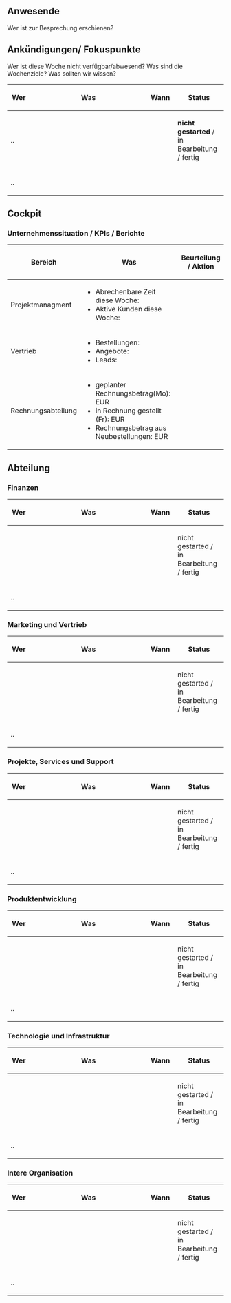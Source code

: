 ==Anwesende==
Wer ist zur Besprechung erschienen?

==Ankündigungen/ Fokuspunkte==
Wer ist diese Woche nicht verfügbar/abwesend? Was sind die Wochenziele? Was sollten wir wissen?
{| class="wikitable" style="width:100%;" 
!'''Wer'''
!'''Was'''
!'''Wann'''
! style="vertical-align:middle;text-align:center;" |'''Status'''
|-
| style="width:10%;" |..
| style="width:50%;" |
| style="width:10%;" |
| style="vertical-align:middle;text-align:left;width:20%;" class="list" |'''nicht gestarted''' / in Bearbeitung / fertig
|-
| style="width:10%;" |..
| style="width:50%;" |
| style="width:10%;" |
| style="vertical-align:middle;text-align:left;width:20%;" |
|}

==Cockpit==
===Unternehmenssituation / KPIs / Berichte===
{| class="wikitable" style="width:100%;"
! style="width:0px;" |'''Bereich'''
!'''Was'''
!'''Beurteilung / Aktion'''
|-
| style="width:0px;" |Projektmanagment
| style="width:60%;" |
*Abrechenbare Zeit diese Woche:
*Aktive Kunden diese Woche: 
| style="width:20%;" |
|-
| style="width:0px;" |Vertrieb
| style="width:60%;" |
*Bestellungen: 
*Angebote: 
*Leads: 
| style="width:20%;" |
|-
| style="width:0px;" |Rechnungsabteilung
| style="width:60%;" |
*geplanter Rechnungsbetrag(Mo):  EUR
*in Rechnung gestellt (Fr):  EUR
*Rechnungsbetrag aus Neubestellungen:  EUR
| style="width:20%;" |
|}

==Abteilung==
===Finanzen===
{| class="wikitable" style="width:100%;"
!'''Wer'''
!'''Was'''
!'''Wann'''
!'''Status'''
|-
| style="width:10%;" |
| style="width:50%;" |
| style="width:10%;" |
| style="width:20%;" |nicht gestarted / in Bearbeitung / fertig
|-
| style="width:10%;" |..
| style="width:50%;" |
| style="width:10%;" |
| style="width:20%;" |
|}

===Marketing und Vertrieb===
{| class="wikitable" style="width:100%;" 
!'''Wer'''
!'''Was'''
!'''Wann'''
!'''Status'''
|-
| style="width:10%;" |
| style="width:50%;" |
| style="width:10%;" |
| style="width:20%;" |nicht gestarted / in Bearbeitung / fertig
|-
| style="width:10%;" |..
| style="width:50%;" |
| style="width:10%;" |
| style="width:20%;" |
|}

===Projekte, Services und Support===
{| class="wikitable" style="width:100%;" 
!'''Wer'''
!'''Was'''
!'''Wann'''
!'''Status'''
|-
| style="width:10%;" |
| style="width:50%;" |
| style="width:10%;" |
| style="width:20%;" |nicht gestarted / in Bearbeitung / fertig
|-
| style="width:10%;" |..
| style="width:50%;" |
| style="width:10%;" |
| style="width:20%;" |
|}

===Produktentwicklung===
{| class="wikitable" style="width:100%;" 
!'''Wer'''
!'''Was'''
!'''Wann'''
!'''Status'''
|-
| style="width:10%;" |
| style="width:50%;" |
| style="width:10%;" |
| style="width:20%;" |nicht gestarted / in Bearbeitung / fertig
|-
| style="width:10%;" |..
| style="width:50%;" |
| style="width:10%;" |
| style="width:20%;" |
|}

===Technologie und Infrastruktur===
{| class="wikitable" style="width:100%;" 
!'''Wer'''
!'''Was'''
!'''Wann'''
!'''Status'''
|-
| style="width:10%;" |
| style="width:50%;" |
| style="width:10%;" |
| style="width:20%;" |nicht gestarted / in Bearbeitung / fertig
|-
| style="width:10%;" |..
| style="width:50%;" |
| style="width:10%;" |
| style="width:20%;" |
|}

===Intere Organisation===
{| class="wikitable" style="width:100%;" 
!'''Wer'''
!'''Was'''
!'''Wann'''
!'''Status'''
|-
| style="width:10%;" |
| style="width:50%;" |
| style="width:10%;" |
| style="width:20%;" |nicht gestarted / in Bearbeitung / fertig
|-
| style="width:10%;" |..
| style="width:50%;" |
| style="width:10%;" |
| style="width:20%;" |
|}